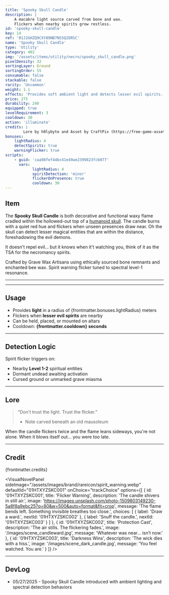 ```yaml
---
title: 'Spooky Skull Candle'
description: | 
    A macabre light source carved from bone and wax.
    Flickers when nearby spirits grow restless.
id: 'spooky-skull-candle'
key: 14
ref: '01J2GHZQ9CXY89NB7NS5Q2DRSC'
name: 'Spooky Skull Candle'
type: 'Utility'
category: 402
img: '/assets/items/utility/necro/spooky_skull_candle.png'
pixelDensity: 32
sortingLayer: Ground
sortingOrder: 55
consumable: false
stackable: false
rarity: 'Uncommon'
weight: 1.1
effects: 'Provides soft ambient light and detects lesser evil spirits.'
price: 275
durability: 240
equipped: true
levelRequirement: 3
cooldown: 30
action: 'illuminate'
credits: |
        Lore by h0lybyte and Asset by CraftPix (https://free-game-assets.itch.io/free-undead-loot-pixel-art-icons).
bonuses:
    lightRadius: 4
    detectSpirits: true
    warningFlicker: true
scripts:
    - guid: 'caa98fef44bc41e49ae2399823fcb077'
      vars:
            lightRadius: 4
            spiritDetection: 'minor'
            flickerOnPresence: true
            cooldown: 30
---
```



## Item

The **Spooky Skull Candle** is both decorative and functional waxy flame cradled within the hollowed-out top of a [humanoid skull](/itemdb/undead-humanoid-skull/).
The candle burns with a quiet red hue and flickers when unseen presences draw near.
Oh the skull can detect lesser magical entities that are within the distance, foreshadowing the evil demons.

It doesn't repel evil... but it knows when it't watching you, think of it as the TSA for the necromancy spirits.

Crafted by Grave Wax Artisans using ethically sourced bone remnants and enchanted bee wax.
Spirit warning flicker tuned to spectral level-1 resonance.


---

<ItemDBPanel data={frontmatter} />

---

## Usage

- Provides **light** in a radius of {frontmatter.bonuses.lightRadius} meters
- Flickers when **lesser evil spirits** are nearby
- Can be held, placed, or mounted on altars
- Cooldown: **{frontmatter.cooldown} seconds**


---

## Detection Logic

Spirit flicker triggers on:
- Nearby **Level 1-2** spiritual entities
- Dormant undead awaiting activation
- Cursed ground or unmarked grave miasma

---

## Lore

> “Don't trust the light. Trust the flicker.”  
> - Note carved beneath an old mausoleum

When the candle flickers twice and the flame leans sideways, you're not alone. When it blows itself out… you were too late.

---

## Credit

{frontmatter.credits}

<VisualNovelPanel
  sideImage="/assets/images/brand/rareicon/spirit_warning.webp"
  defaultId="01HTXYZSKC001"
  onChoice="trackChoice"
  options={[
    {
      id: '01HTXYZSKC001',
      title: 'Flicker Warning',
      description: 'The candle shivers in still air.',
      image: 'https://images.unsplash.com/photo-1509803149230-5a8f8a9ebc25?q=80&w=500&auto=format&fit=crop',
      message: 'The flame bends left. Something invisible breathes too close.',
      choices: [
        { label: 'Draw a ward.', nextId: '01HTXYZSKC002' },
        { label: 'Snuff the candle.', nextId: '01HTXYZSKC003' }
      ]
    },
    {
      id: '01HTXYZSKC002',
      title: 'Protection Cast',
      description: 'The air stills. The flickering fades.',
      image: '/images/scene_candleward.jpg',
      message: 'Whatever was near… isn’t now.'
    },
    {
      id: '01HTXYZSKC003',
      title: 'Darkness Wins',
      description: 'The wick dies with a hiss.',
      image: '/images/scene_dark_candle.jpg',
      message: 'You feel watched. You are.'
    }
  ]}
/>

---

## DevLog

- 05/27/2025 - Spooky Skull Candle introduced with ambient lighting and spectral detection behaviors
